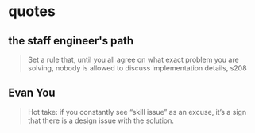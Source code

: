 # quotes

## the staff engineer's path

> Set a rule that, until you all agree on what exact problem you are solving, nobody is allowed to discuss implementation details, s208

## Evan You

> Hot take: if you constantly see “skill issue” as an excuse, it’s a sign that there is a design issue with the solution.
